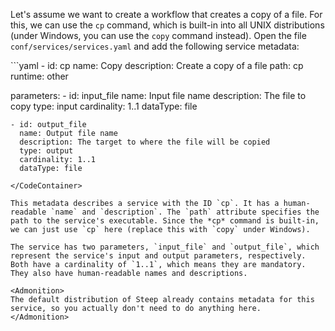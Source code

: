 
Let's assume we want to create a workflow that creates a copy of a file. For this, we can use the `cp` command, which is built-in into all UNIX distributions (under Windows, you can use the `copy` command instead). Open the file `conf/services/services.yaml` and add the following service metadata:

<CodeContainer title="conf/services/services.yaml">
```yaml
- id: cp
  name: Copy
  description: Create a copy of a file
  path: cp
  runtime: other

  parameters:
    - id: input_file
      name: Input file name
      description: The file to copy
      type: input
      cardinality: 1..1
      dataType: file

    - id: output_file
      name: Output file name
      description: The target to where the file will be copied
      type: output
      cardinality: 1..1
      dataType: file
```
</CodeContainer>

This metadata describes a service with the ID `cp`. It has a human-readable `name` and `description`. The `path` attribute specifies the path to the service's executable. Since the *cp* command is built-in, we can just use `cp` here (replace this with `copy` under Windows).

The service has two parameters, `input_file` and `output_file`, which represent the service's input and output parameters, respectively. Both have a cardinality of `1..1`, which means they are mandatory. They also have human-readable names and descriptions.

<Admonition>
The default distribution of Steep already contains metadata for this service, so you actually don't need to do anything here.
</Admonition>
